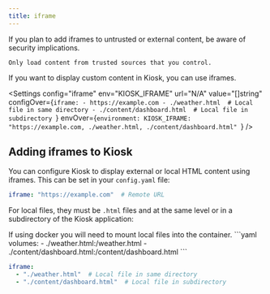 ```yaml
---
title: iframe
---
```




<Aside type="danger">
    If you plan to add iframes to untrusted or external content, be aware of security implications.

    Only load content from trusted sources that you control.
</Aside>

If you want to display custom content in Kiosk, you can use iframes.

<Settings
    config="iframe"
    env="KIOSK_IFRAME"
    url="N/A"
    value="[]string"
    configOver={`iframe:
    - https://example.com
    - ./weather.html  # Local file in same directory
    - ./content/dashboard.html  # Local file in subdirectory
    `}
    envOver={`environment:
    KIOSK_IFRAME: "https://example.com, ./weather.html, ./content/dashboard.html"
    `}
/>


## Adding iframes to Kiosk

You can configure Kiosk to display external or local HTML content using iframes. This can be set in your `config.yaml` file:

```yaml
iframe: "https://example.com"  # Remote URL
```

For local files, they must be `.html` files and at the same level or in a subdirectory of the Kiosk application:

<Aside type="tip">
  If using docker you will need to mount local files into the container.
  ```yaml
  volumes:
    - ./weather.html:/weather.html
    - ./content/dashboard.html:/content/dashboard.html
  ```
</Aside>

```yaml
iframe:
  - "./weather.html"  # Local file in same directory
  - "./content/dashboard.html"  # Local file in subdirectory
```
